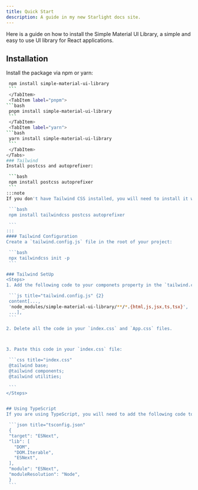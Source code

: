 ```yaml
---
title: Quick Start
description: A guide in my new Starlight docs site.
---
```




Here is a guide on how to install the Simple Material UI Library, a simple and easy to use UI library for React applications.


## Installation
Install the package via npm or yarn:
<Tabs>
<TabItem label="npm">
   ```bash
    npm install simple-material-ui-library
    ```
    </TabItem>
    <TabItem label="pnpm">
   ```bash
    pnpm install simple-material-ui-library
    ```
    </TabItem>
    <TabItem label="yarn">
   ```bash
    yarn install simple-material-ui-library
    ```
    </TabItem>
</Tabs>
### Tailwind
Install postcss and autoprefixer:

    ```bash
    npm install postcss autoprefixer
    ```
:::note 
If you don't have Tailwind CSS installed, you will need to install it with postcss and autoprefixer:

    ```bash
    npm install tailwindcss postcss autoprefixer

    ```
:::
#### Tailwind Configuration
Create a `tailwind.config.js` file in the root of your project:

    ```bash
    npx tailwindcss init -p
    ```

### Tailwind SetUp
<Steps>
1. Add the following code to your componets property in the `tailwind.config.js` file:

    ```js title="tailwind.config.js" {2}
    content[..., 
    'node_modules/simple-material-ui-library/**/*.{html,js,jsx,ts,tsx}',
    ...],
    ```

2. Delete all the code in your `index.css` and `App.css` files.



3. Paste this code in your `index.css` file:

    ```css title="index.css"
    @tailwind base;
    @tailwind components;
    @tailwind utilities;
    
    ```
</Steps>


## Using TypeScript 
If you are using TypeScript, you will need to add the following code to your `tsconfig.json` file:

    ```json title="tsconfig.json" 
    {
    "target": "ESNext",
    "lib": [
      "DOM",
      "DOM.Iterable",
      "ESNext",
    ],
    "module": "ESNext",
    "moduleResolution": "Node",
    }
    ```

